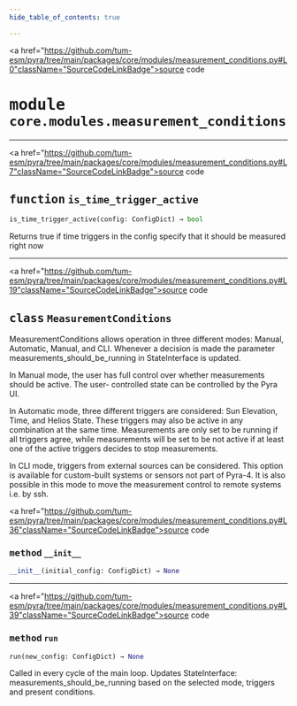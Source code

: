 ```yaml
---
hide_table_of_contents: true

---
```


<!-- markdownlint-disable -->

<a href="https://github.com/tum-esm/pyra/tree/main/packages/core/modules/measurement_conditions.py#L0"className="SourceCodeLinkBadge">source code</a>

# <kbd>module</kbd> `core.modules.measurement_conditions`





---

<a href="https://github.com/tum-esm/pyra/tree/main/packages/core/modules/measurement_conditions.py#L7"className="SourceCodeLinkBadge">source code</a>

## <kbd>function</kbd> `is_time_trigger_active`

```python
is_time_trigger_active(config: ConfigDict) → bool
```

Returns true if time triggers in the config specify that it should be measured right now 


---

<a href="https://github.com/tum-esm/pyra/tree/main/packages/core/modules/measurement_conditions.py#L19"className="SourceCodeLinkBadge">source code</a>

## <kbd>class</kbd> `MeasurementConditions`
MeasurementConditions allows operation in three different modes: Manual, Automatic, Manual, and CLI. Whenever a decision is made the parameter measurements_should_be_running in StateInterface is updated. 

In Manual mode, the user has full control over whether measurements should be active. The user- controlled state can be controlled by the Pyra UI. 

In Automatic mode, three different triggers are considered: Sun Elevation, Time, and Helios State. These triggers may also be active in any combination at the same time. Measurements are only set to be running if all triggers agree, while measurements will be set to be not active if at least one of the active triggers decides to stop measurements. 

In CLI mode, triggers from external sources can be considered. This option is available for custom-built systems or sensors not part of Pyra-4. It is also possible in this mode to move the measurement control to remote systems i.e. by ssh. 

<a href="https://github.com/tum-esm/pyra/tree/main/packages/core/modules/measurement_conditions.py#L36"className="SourceCodeLinkBadge">source code</a>

### <kbd>method</kbd> `__init__`

```python
__init__(initial_config: ConfigDict) → None
```








---

<a href="https://github.com/tum-esm/pyra/tree/main/packages/core/modules/measurement_conditions.py#L39"className="SourceCodeLinkBadge">source code</a>

### <kbd>method</kbd> `run`

```python
run(new_config: ConfigDict) → None
```

Called in every cycle of the main loop. Updates StateInterface: measurements_should_be_running based on the selected mode, triggers and present conditions. 


